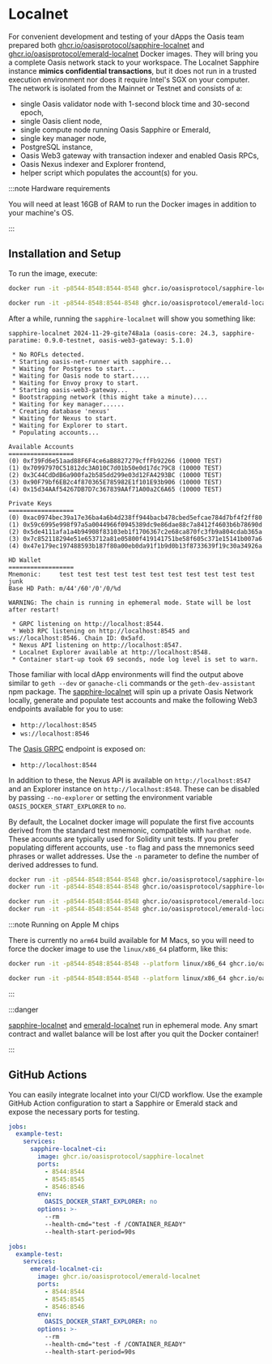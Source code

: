 
# Localnet

For convenient development and testing of your dApps the Oasis team prepared
both [ghcr.io/oasisprotocol/sapphire-localnet][sapphire-localnet] and
[ghcr.io/oasisprotocol/emerald-localnet][emerald-localnet] Docker images.
They will bring you a complete Oasis network stack to your workspace. The
Localnet Sapphire instance **mimics confidential transactions**, but it does
not run in a trusted execution environment nor does it require Intel's SGX on
your computer. The network is isolated from the Mainnet or Testnet and consists
of a:

- single Oasis validator node with 1-second block time and 30-second epoch,
- single Oasis client node,
- single compute node running Oasis Sapphire or Emerald,
- single key manager node,
- PostgreSQL instance,
- Oasis Web3 gateway with transaction indexer and enabled Oasis RPCs,
- Oasis Nexus indexer and Explorer frontend,
- helper script which populates the account(s) for you.

:::note Hardware requirements

You will need at least 16GB of RAM to run the Docker images in addition to your
machine's OS.

:::

## Installation and Setup

To run the image, execute:

<Tabs>
<TabItem value="Sapphire">

```sh
docker run -it -p8544-8548:8544-8548 ghcr.io/oasisprotocol/sapphire-localnet
```

</TabItem>
<TabItem value="Emerald">

```sh
docker run -it -p8544-8548:8544-8548 ghcr.io/oasisprotocol/emerald-localnet
```

</TabItem>
</Tabs>

After a while, running the `sapphire-localnet` will show you something like:

```console
sapphire-localnet 2024-11-29-gite748a1a (oasis-core: 24.3, sapphire-paratime: 0.9.0-testnet, oasis-web3-gateway: 5.1.0)

 * No ROFLs detected.
 * Starting oasis-net-runner with sapphire...
 * Waiting for Postgres to start...
 * Waiting for Oasis node to start.....
 * Waiting for Envoy proxy to start.
 * Starting oasis-web3-gateway...
 * Bootstrapping network (this might take a minute)....
 * Waiting for key manager......
 * Creating database 'nexus'
 * Waiting for Nexus to start.
 * Waiting for Explorer to start.
 * Populating accounts...

Available Accounts
==================
(0) 0xf39Fd6e51aad88F6F4ce6aB8827279cffFb92266 (10000 TEST)
(1) 0x70997970C51812dc3A010C7d01b50e0d17dc79C8 (10000 TEST)
(2) 0x3C44CdDdB6a900fa2b585dd299e03d12FA4293BC (10000 TEST)
(3) 0x90F79bf6EB2c4f870365E785982E1f101E93b906 (10000 TEST)
(4) 0x15d34AAf54267DB7D7c367839AAf71A00a2C6A65 (10000 TEST)

Private Keys
==================
(0) 0xac0974bec39a17e36ba4a6b4d238ff944bacb478cbed5efcae784d7bf4f2ff80
(1) 0x59c6995e998f97a5a0044966f0945389dc9e86dae88c7a8412f4603b6b78690d
(2) 0x5de4111afa1a4b94908f83103eb1f1706367c2e68ca870fc3fb9a804cdab365a
(3) 0x7c852118294e51e653712a81e05800f419141751be58f605c371e15141b007a6
(4) 0x47e179ec197488593b187f80a00eb0da91f1b9d0b13f8733639f19c30a34926a

HD Wallet
==================
Mnemonic:     test test test test test test test test test test test junk
Base HD Path: m/44'/60'/0'/0/%d

WARNING: The chain is running in ephemeral mode. State will be lost after restart!

 * GRPC listening on http://localhost:8544.
 * Web3 RPC listening on http://localhost:8545 and ws://localhost:8546. Chain ID: 0x5afd.
 * Nexus API listening on http://localhost:8547.
 * Localnet Explorer available at http://localhost:8548.
 * Container start-up took 69 seconds, node log level is set to warn.
```

Those familiar with local dApp environments will find the output above similar
to `geth --dev` or `ganache-cli` commands or the `geth-dev-assistant` npm
package. The [sapphire-localnet] will spin up a private Oasis Network locally,
generate and populate test accounts and make the following Web3 endpoints
available for you to use:

- `http://localhost:8545`
- `ws://localhost:8546`

The [Oasis GRPC][oasis-rpc] endpoint is exposed on:

- `http://localhost:8544`

[oasis-rpc]: https://github.com/oasisprotocol/oasis-core/blob/master/docs/oasis-node/rpc.md

In addition to these, the Nexus API is available on `http://localhost:8547`
and an Explorer instance on `http://localhost:8548`.
These can be disabled by passing `--no-explorer` or setting the environment
variable `OASIS_DOCKER_START_EXPLORER` to `no`.

By default, the Localnet docker image will populate the first five accounts
derived from the standard test mnemonic, compatible with `hardhat node`.
These accounts are typically used for Solidity unit tests. If you prefer
populating different accounts, use `-to` flag and pass the mnemonics seed
phrases or wallet addresses. Use the `-n` parameter to define the number of
derived addresses to fund.

<Tabs>
<TabItem value="Sapphire">

```sh
docker run -it -p8544-8548:8544-8548 ghcr.io/oasisprotocol/sapphire-localnet -to "bench remain brave curve frozen verify dream margin alarm world repair innocent" -n3
docker run -it -p8544-8548:8544-8548 ghcr.io/oasisprotocol/sapphire-localnet -to "0x75eCF0d4496C2f10e4e9aF3D4d174576Ee9010E2,0xbDA5747bFD65F08deb54cb465eB87D40e51B197E"
```

</TabItem>
<TabItem value="Emerald">

```sh
docker run -it -p8544-8548:8544-8548 ghcr.io/oasisprotocol/emerald-localnet -to "bench remain brave curve frozen verify dream margin alarm world repair innocent" -n3
docker run -it -p8544-8548:8544-8548 ghcr.io/oasisprotocol/emerald-localnet -to "0x75eCF0d4496C2f10e4e9aF3D4d174576Ee9010E2,0xbDA5747bFD65F08deb54cb465eB87D40e51B197E"
```

</TabItem>
</Tabs>

:::note Running on Apple M chips

There is currently no `arm64` build available for M Macs, so you will need to
force the docker image to use the `linux/x86_64` platform, like this:

<Tabs>
<TabItem value="Sapphire">

```sh
docker run -it -p8544-8548:8544-8548 --platform linux/x86_64 ghcr.io/oasisprotocol/sapphire-localnet
```

</TabItem>
<TabItem value="Emerald">

```sh
docker run -it -p8544-8548:8544-8548 --platform linux/x86_64 ghcr.io/oasisprotocol/emerald-localnet
```

</TabItem>
</Tabs>

:::

:::danger

[sapphire-localnet] and [emerald-localnet] run in ephemeral mode. Any smart
contract and wallet balance will be lost after you quit the Docker container!

:::

[sapphire-localnet]: https://github.com/oasisprotocol/oasis-web3-gateway/pkgs/container/sapphire-localnet
[emerald-localnet]: https://github.com/oasisprotocol/oasis-web3-gateway/pkgs/container/emerald-localnet

## GitHub Actions

You can easily integrate localnet into your CI/CD workflow. Use the example
GitHub Action configuration to start a Sapphire or Emerald stack and expose
the necessary ports for testing.

<Tabs>
<TabItem value="Sapphire">

```yaml
jobs:
  example-test:
    services:
      sapphire-localnet-ci:
        image: ghcr.io/oasisprotocol/sapphire-localnet
        ports:
          - 8544:8544
          - 8545:8545
          - 8546:8546
        env:
          OASIS_DOCKER_START_EXPLORER: no
        options: >-
          --rm
          --health-cmd="test -f /CONTAINER_READY"
          --health-start-period=90s
```

</TabItem>
<TabItem value="Emerald">

```yaml
jobs:
  example-test:
    services:
      emerald-localnet-ci:
        image: ghcr.io/oasisprotocol/emerald-localnet
        ports:
          - 8544:8544
          - 8545:8545
          - 8546:8546
        env:
          OASIS_DOCKER_START_EXPLORER: no
        options: >-
          --rm
          --health-cmd="test -f /CONTAINER_READY"
          --health-start-period=90s
```

</TabItem>
</Tabs>
